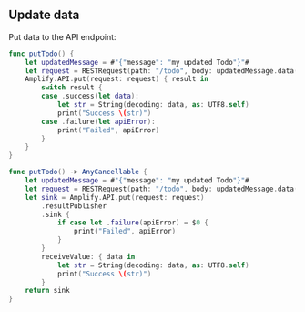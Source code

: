 ## Update data

Put data to the API endpoint:

<BlockSwitcher>

<CodeBlock name="Listener (iOS 11+)">

```swift
func putTodo() {
    let updatedMessage = #"{"message": "my updated Todo"}"#
    let request = RESTRequest(path: "/todo", body: updatedMessage.data(using: .utf8))
    Amplify.API.put(request: request) { result in
        switch result {
        case .success(let data):
            let str = String(decoding: data, as: UTF8.self)
            print("Success \(str)")
        case .failure(let apiError):
            print("Failed", apiError)
        }
    }
}
```

</CodeBlock>

<CodeBlock name="Combine (iOS 13+)">

```swift
func putTodo() -> AnyCancellable {
    let updatedMessage = #"{"message": "my updated Todo"}"#
    let request = RESTRequest(path: "/todo", body: updatedMessage.data(using: .utf8))
    let sink = Amplify.API.put(request: request)
        .resultPublisher
        .sink {
            if case let .failure(apiError) = $0 {
                print("Failed", apiError)
            }
        }
        receiveValue: { data in
            let str = String(decoding: data, as: UTF8.self)
            print("Success \(str)")
        }
    return sink
}
```

</CodeBlock>

</BlockSwitcher>
